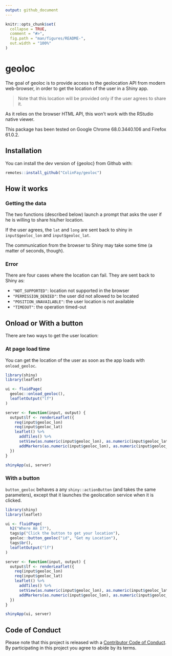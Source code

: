 ```yaml
---
output: github_document
---
```


<!-- README.md is generated from README.Rmd. Please edit that file -->

```r
knitr::opts_chunk$set(
  collapse = TRUE,
  comment = "#>",
  fig.path = "man/figures/README-",
  out.width = "100%"
)
```

# geoloc

The goal of geoloc is to provide access to the geolocation API from modern web-browser, in order to get the location of the user in a Shiny app. 

> Note that this location will be provided only if the user agrees to share it.

As it relies on the browser HTML API, this won't work with the RStudio native viewer.

This package has been tested on Google Chrome 68.0.3440.106 and Firefox 61.0.2. 

## Installation

You can install the dev version of {geoloc} from Github with:

``` r
remotes::install_github("ColinFay/geoloc")
```

## How it works 

### Getting the data

The two functions (described below) launch a prompt that asks the user if he is willing to share his/her location. 

If the user agrees, the `lat` and `long` are sent back to shiny in `input$geoloc_lon` and `input$geoloc_lat`. 

The communication from the browser to Shiny may take some time (a matter of seconds, though). 

### Error

There are four cases where the location can fail. They are sent back to Shiny as:

+ `"NOT_SUPPORTED"`: location not supported in the browser
+ `"PERMISSION_DENIED"`: the user did not allowed to be located
+ `"POSITION_UNAVAILABLE"`: the user location is not available
+ `"TIMEOUT"`: the operation timed-out

## Onload or With a button

There are two ways to get the user location:

### At page load time

You can get the location of the user as soon as the app loads with `onload_geoloc`.

```r
library(shiny)
library(leaflet)

ui <- fluidPage(
  geoloc::onload_geoloc(),
  leafletOutput("lf")
)

server <- function(input, output) {
  output$lf <- renderLeaflet({
    req(input$geoloc_lon)
    req(input$geoloc_lat)
    leaflet() %>%
      addTiles() %>%
      setView(as.numeric(input$geoloc_lon), as.numeric(input$geoloc_lat), zoom = 17) %>%
      addMarkers(as.numeric(input$geoloc_lon), as.numeric(input$geoloc_lat), label = "You're here!")
  })
}

shinyApp(ui, server)

```

### With a button 

`button_geoloc` behaves a any `shiny::actionButton` (and takes the same parameters), except that it launches the geolocation service when it is clicked.

```r
library(shiny)
library(leaflet)

ui <- fluidPage(
  h2("Where Am I?"),
  tags$p("Click the button to get your location"),
  geoloc::button_geoloc("id", "Get my Location"),
  tags$br(),
  leafletOutput("lf")
)

server <- function(input, output) {
  output$lf <- renderLeaflet({
    req(input$geoloc_lon)
    req(input$geoloc_lat)
    leaflet() %>%
      addTiles() %>%
      setView(as.numeric(input$geoloc_lon), as.numeric(input$geoloc_lat), zoom = 17) %>%
      addMarkers(as.numeric(input$geoloc_lon), as.numeric(input$geoloc_lat), label = "You're here!")
  })
}

shinyApp(ui, server)

```

## Code of Conduct

Please note that this project is released with a [Contributor Code of Conduct](CODE_OF_CONDUCT.md).
By participating in this project you agree to abide by its terms.
